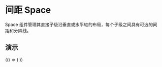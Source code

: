 
# 间距 Space

Space 组件管理其直接子级沿垂直或水平轴的布局，每个子级之间具有可选的间距和分隔线。

## 演示

<BrowserOnly>
  {() => (<ThemeProvider>
    <Grid cols={1} yGap={16}>
      <CodeBlock title="基础"
                 code={String(BasicCode)}>
        <Basic />
      </CodeBlock>
    </Grid>
  </ThemeProvider>)}
</BrowserOnly>